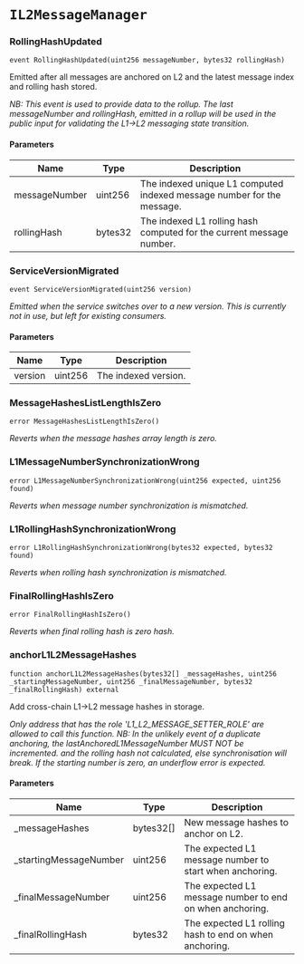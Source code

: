 # `IL2MessageManager`

### RollingHashUpdated

```solidity
event RollingHashUpdated(uint256 messageNumber, bytes32 rollingHash)
```

Emitted after all messages are anchored on L2 and the latest message index and rolling hash stored.

_NB: This event is used to provide data to the rollup. The last messageNumber and rollingHash,
emitted in a rollup will be used in the public input for validating the L1->L2 messaging state transition._

#### Parameters

| Name | Type | Description |
| ---- | ---- | ----------- |
| messageNumber | uint256 | The indexed unique L1 computed indexed message number for the message. |
| rollingHash | bytes32 | The indexed L1 rolling hash computed for the current message number. |

### ServiceVersionMigrated

```solidity
event ServiceVersionMigrated(uint256 version)
```

_Emitted when the service switches over to a new version.
This is currently not in use, but left for existing consumers._

#### Parameters

| Name | Type | Description |
| ---- | ---- | ----------- |
| version | uint256 | The indexed version. |

### MessageHashesListLengthIsZero

```solidity
error MessageHashesListLengthIsZero()
```

_Reverts when the message hashes array length is zero._

### L1MessageNumberSynchronizationWrong

```solidity
error L1MessageNumberSynchronizationWrong(uint256 expected, uint256 found)
```

_Reverts when message number synchronization is mismatched._

### L1RollingHashSynchronizationWrong

```solidity
error L1RollingHashSynchronizationWrong(bytes32 expected, bytes32 found)
```

_Reverts when rolling hash synchronization is mismatched._

### FinalRollingHashIsZero

```solidity
error FinalRollingHashIsZero()
```

_Reverts when final rolling hash is zero hash._

### anchorL1L2MessageHashes

```solidity
function anchorL1L2MessageHashes(bytes32[] _messageHashes, uint256 _startingMessageNumber, uint256 _finalMessageNumber, bytes32 _finalRollingHash) external
```

Add cross-chain L1->L2 message hashes in storage.

_Only address that has the role 'L1_L2_MESSAGE_SETTER_ROLE' are allowed to call this function.
NB: In the unlikely event of a duplicate anchoring, the lastAnchoredL1MessageNumber MUST NOT be incremented.
and the rolling hash not calculated, else synchronisation will break.
If the starting number is zero, an underflow error is expected._

#### Parameters

| Name | Type | Description |
| ---- | ---- | ----------- |
| _messageHashes | bytes32[] | New message hashes to anchor on L2. |
| _startingMessageNumber | uint256 | The expected L1 message number to start when anchoring. |
| _finalMessageNumber | uint256 | The expected L1 message number to end on when anchoring. |
| _finalRollingHash | bytes32 | The expected L1 rolling hash to end on when anchoring. |

